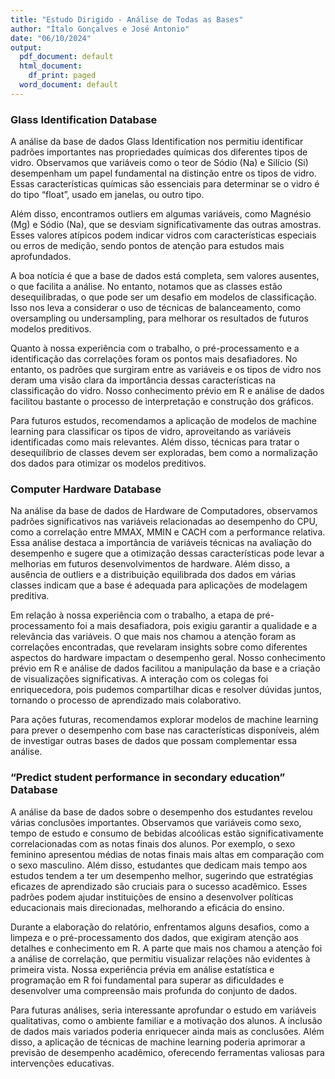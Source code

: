 ```yaml
---
title: "Estudo Dirigido - Análise de Todas as Bases"
author: "Ítalo Gonçalves e José Antonio"
date: "06/10/2024"
output:
  pdf_document: default
  html_document:
    df_print: paged
  word_document: default
---
```



### Glass Identification Database

A análise da base de dados Glass Identification nos permitiu identificar padrões importantes nas propriedades químicas dos diferentes tipos de vidro. Observamos que variáveis como o teor de Sódio (Na) e Silício (Si) desempenham um papel fundamental na distinção entre os tipos de vidro. Essas características químicas são essenciais para determinar se o vidro é do tipo "float", usado em janelas, ou outro tipo.

Além disso, encontramos outliers em algumas variáveis, como Magnésio (Mg) e Sódio (Na), que se desviam significativamente das outras amostras. Esses valores atípicos podem indicar vidros com características especiais ou erros de medição, sendo pontos de atenção para estudos mais aprofundados.

A boa notícia é que a base de dados está completa, sem valores ausentes, o que facilita a análise. No entanto, notamos que as classes estão desequilibradas, o que pode ser um desafio em modelos de classificação. Isso nos leva a considerar o uso de técnicas de balanceamento, como oversampling ou undersampling, para melhorar os resultados de futuros modelos preditivos.

Quanto à nossa experiência com o trabalho, o pré-processamento e a identificação das correlações foram os pontos mais desafiadores. No entanto, os padrões que surgiram entre as variáveis e os tipos de vidro nos deram uma visão clara da importância dessas características na classificação do vidro. Nosso conhecimento prévio em R e análise de dados facilitou bastante o processo de interpretação e construção dos gráficos.

Para futuros estudos, recomendamos a aplicação de modelos de machine learning para classificar os tipos de vidro, aproveitando as variáveis identificadas como mais relevantes. Além disso, técnicas para tratar o desequilíbrio de classes devem ser exploradas, bem como a normalização dos dados para otimizar os modelos preditivos.

### Computer Hardware Database

Na análise da base de dados de Hardware de Computadores, observamos padrões significativos nas variáveis relacionadas ao desempenho do CPU, como a correlação entre MMAX, MMIN e CACH com a performance relativa. Essa análise destaca a importância de variáveis técnicas na avaliação do desempenho e sugere que a otimização dessas características pode levar a melhorias em futuros desenvolvimentos de hardware. Além disso, a ausência de outliers e a distribuição equilibrada dos dados em várias classes indicam que a base é adequada para aplicações de modelagem preditiva.

Em relação à nossa experiência com o trabalho, a etapa de pré-processamento foi a mais desafiadora, pois exigiu garantir a qualidade e a relevância das variáveis. O que mais nos chamou a atenção foram as correlações encontradas, que revelaram insights sobre como diferentes aspectos do hardware impactam o desempenho geral. Nosso conhecimento prévio em R e análise de dados facilitou a manipulação da base e a criação de visualizações significativas. A interação com os colegas foi enriquecedora, pois pudemos compartilhar dicas e resolver dúvidas juntos, tornando o processo de aprendizado mais colaborativo.

Para ações futuras, recomendamos explorar modelos de machine learning para prever o desempenho com base nas características disponíveis, além de investigar outras bases de dados que possam complementar essa análise.


### "Predict student performance in secondary education" Database

A análise da base de dados sobre o desempenho dos estudantes revelou várias conclusões importantes. Observamos que variáveis como sexo, tempo de estudo e consumo de bebidas alcoólicas estão significativamente correlacionadas com as notas finais dos alunos. Por exemplo, o sexo feminino apresentou médias de notas finais mais altas em comparação com o sexo masculino. Além disso, estudantes que dedicam mais tempo aos estudos tendem a ter um desempenho melhor, sugerindo que estratégias eficazes de aprendizado são cruciais para o sucesso acadêmico. Esses padrões podem ajudar instituições de ensino a desenvolver políticas educacionais mais direcionadas, melhorando a eficácia do ensino.

Durante a elaboração do relatório, enfrentamos alguns desafios, como a limpeza e o pré-processamento dos dados, que exigiram atenção aos detalhes e conhecimento em R. A parte que mais nos chamou a atenção foi a análise de correlação, que permitiu visualizar relações não evidentes à primeira vista. Nossa experiência prévia em análise estatística e programação em R foi fundamental para superar as dificuldades e desenvolver uma compreensão mais profunda do conjunto de dados.

Para futuras análises, seria interessante aprofundar o estudo em variáveis qualitativas, como o ambiente familiar e a motivação dos alunos. A inclusão de dados mais variados poderia enriquecer ainda mais as conclusões. Além disso, a aplicação de técnicas de machine learning poderia aprimorar a previsão de desempenho acadêmico, oferecendo ferramentas valiosas para intervenções educativas.

